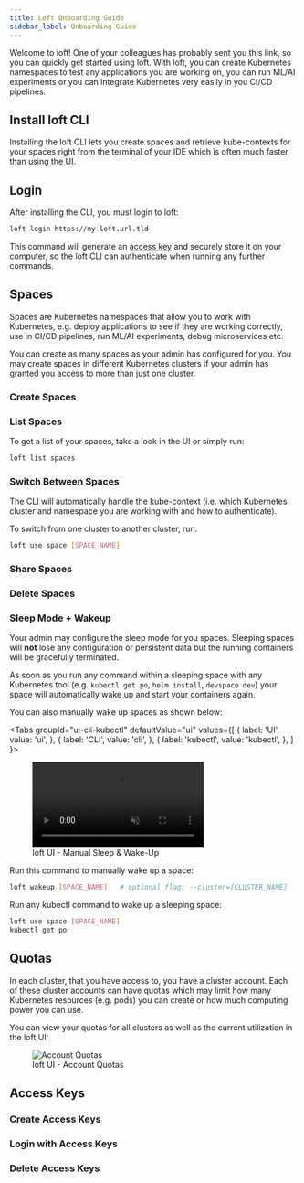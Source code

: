 ```yaml
---
title: Loft Onboarding Guide
sidebar_label: Onboarding Guide
---
```




Welcome to loft! One of your colleagues has probably sent you this link, so you can quickly get started using loft. With loft, you can create Kubernetes namespaces to test any applications you are working on, you can run ML/AI experiments or you can integrate Kubernetes very easily in you CI/CD pipelines.


## Install loft CLI
Installing the loft CLI lets you create spaces and retrieve kube-contexts for your spaces right from the terminal of your IDE which is often much faster than using the UI.

<InstallCLIFragment/>


## Login
After installing the CLI, you must login to loft:
```bash
loft login https://my-loft.url.tld
```
This command will generate an [access key](#access-keys) and securely store it on your computer, so the loft CLI can authenticate when running any further commands.



## Spaces
Spaces are Kubernetes namespaces that allow you to work with Kubernetes, e.g. deploy applications to see if they are working correctly, use in CI/CD pipelines, run ML/AI experiments, debug microservices etc.

You can create as many spaces as your admin has configured for you. You may create spaces in different Kubernetes clusters if your admin has granted you access to more than just one cluster.

### Create Spaces

<CreateSpacesFragment/>


### List Spaces
To get a list of your spaces, take a look in the UI or simply run:
```bash
loft list spaces
```


### Switch Between Spaces
The CLI will automatically handle the kube-context (i.e. which Kubernetes cluster and namespace you are working with and how to authenticate).

To switch from one cluster to another cluster, run:
```bash
loft use space [SPACE_NAME]
```


### Share Spaces

<ShareSpacesFragment/>


### Delete Spaces

<DeleteSpacesFragment/>


### Sleep Mode + Wakeup
Your admin may configure the sleep mode for you spaces. Sleeping spaces will **not** lose any configuration or persistent data but the running containers will be gracefully terminated.

As soon as you run any command within a sleeping space with any Kubernetes tool (e.g. `kubectl get po`, `helm install`, `devspace dev`) your space will automatically wake up and start your containers again.

You can also manually wake up spaces as shown below:

<Tabs
  groupId="ui-cli-kubectl"
  defaultValue="ui"
  values={[
    { label: 'UI', value: 'ui', },
    { label: 'CLI', value: 'cli', },
    { label: 'kubectl', value: 'kubectl', },
  ]
}>
<TabItem value="ui">

<figure class="frame">
  <video controls loop autoplay="true" muted>
    <source src="/docs/media/ui/sleep-mode/manual.mp4" type="video/mp4" />
  </video>
  <figcaption>loft UI - Manual Sleep &amp; Wake-Up</figcaption>
</figure>

</TabItem>
<TabItem value="cli">

Run this command to manually wake up a space:
```bash
loft wakeup [SPACE_NAME]   # optional flag: --cluster=[CLUSTER_NAME]
```

</TabItem>
<TabItem value="kubectl">

Run any kubectl command to wake up a sleeping space:
```bash
loft use space [SPACE_NAME]
kubectl get po
```

</TabItem>
</Tabs>


## Quotas
In each cluster, that you have access to, you have a cluster account. Each of these cluster accounts can have quotas which may limit how many Kubernetes resources (e.g. pods) you can create or how much computing power you can use.

You can view your quotas for all clusters as well as the current utilization in the loft UI:

<figure class="frame">
  <img src="/docs/media/ui/quotas.png" alt="Account Quotas" />
  <figcaption>loft UI - Account Quotas</figcaption>
</figure>


## Access Keys

<WhatAreAccessKeysFragment/>


### Create Access Keys

<CreateAccessKeysFragment/>


### Login with Access Keys

<LoginAccessKeysFragment/>


### Delete Access Keys

<DeleteAccessKeysFragment/>


